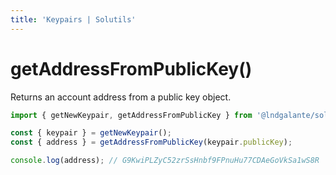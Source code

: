 ```yaml
---
title: 'Keypairs | Solutils'
---
```


# getAddressFromPublicKey()

Returns an account address from a public key object.

```typescript
import { getNewKeypair, getAddressFromPublicKey } from '@lndgalante/solutils';

const { keypair } = getNewKeypair();
const { address } = getAddressFromPublicKey(keypair.publicKey);

console.log(address); // G9KwiPLZyC52zrSsHnbf9FPnuHu77CDAeGoVkSa1wS8R
```
